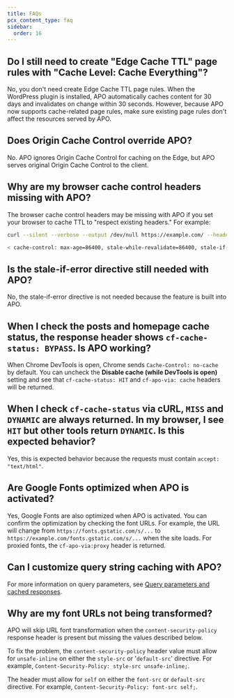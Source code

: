 ```yaml
---
title: FAQs
pcx_content_type: faq
sidebar:
  order: 16
---
```


## Do I still need to create "Edge Cache TTL" page rules with "Cache Level: Cache Everything"?

No, you don't need create Edge Cache TTL page rules. When the WordPress plugin is installed, APO automatically caches content for 30 days and invalidates on change within 30 seconds. However, because APO now supports cache-related page rules, make sure existing page rules don't affect the resources served by APO.

## Does Origin Cache Control override APO?

No. APO ignores Origin Cache Control for caching on the Edge, but APO serves original Origin Cache Control to the client.

## Why are my browser cache control headers missing with APO?

The browser cache control headers may be missing with APO if you set your browser to cache TTL to "respect existing headers." For example:

```sh
curl --silent --verbose --output /dev/null https://example.com/ --header 'Accept: text/html' 2>&1 | grep cache-control
```

```sh output
< cache-control: max-age=86400, stale-while-revalidate=86400, stale-if-error=86400
```

## Is the stale-if-error directive still needed with APO?

No, the stale-if-error directive is not needed because the feature is built into APO.

## When I check the posts and homepage cache status, the response header shows `cf-cache-status: BYPASS`. Is APO working?

When Chrome DevTools is open, Chrome sends `Cache-Control: no-cache` by default. You can uncheck the **Disable cache (while DevTools is open)** setting and see that `cf-cache-status: HIT` and `cf-apo-via: cache` headers will be returned.

## When I check `cf-cache-status` via cURL, `MISS` and `DYNAMIC` are always returned. In my browser, I see `HIT` but other tools return `DYNAMIC`. Is this expected behavior?

Yes, this is expected behavior because the requests must contain `accept: "text/html"`.

## Are Google Fonts optimized when APO is activated?

Yes, Google Fonts are also optimized when APO is activated. You can confirm the optimization by checking the font URLs. For example, the URL will change from `https://fonts.gstatic.com/s/...` to `https://example.com/fonts.gstatic.com/s/...` when the site loads. For proxied fonts, the `cf-apo-via:proxy` header is returned.

## Can I customize query string caching with APO?

For more information on query parameters, see [Query parameters and cached responses](/automatic-platform-optimization/reference/query-parameters/).

## Why are my font URLs not being transformed?

APO will skip URL font transformation when the `content-security-policy` response header is present but missing the values described below.

To fix the problem, the `content-security-policy` header value must allow for `unsafe-inline` on either the `style-src` or '`default-src`' directive. For example, `Content-Security-Policy: style-src unsafe-inline;`.

The header must allow for `self` on either the `font-src` or `default-src` directive. For example, `Content-Security-Policy: font-src self;`.

